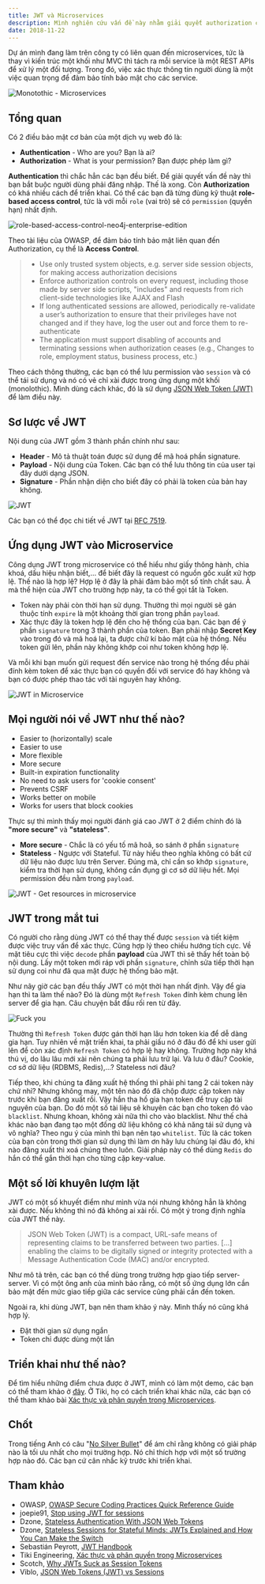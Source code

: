 ```yaml
---
title: JWT và Microservices
description: Mình nghiên cứu vấn đề này nhằm giải quyết authorization cho dự án đang làm trên công ty có liên quan đến microservices.
date: 2018-11-22
---
```


Dự án mình đang làm trên công ty có liên quan đến microservices, tức là thay vì kiến trúc một khối như MVC thì tách ra mỗi service là một REST APIs để xử lý một đối tượng. Trong đó, việc xác thực thông tin người dùng là một việc quan trọng để đảm bảo tính bảo mật cho các service.

![Monotothic - Microservices](../../assets/tutorials/jwt-va-microservices/microservice.png)

## Tổng quan

Có 2 điều bảo mật cơ bản của một dịch vụ web đó là:

- **Authentication** - Who are you? Bạn là ai?
- **Authorization** - What is your permission? Bạn được phép làm gì?

**Authentication** thì chắc hẳn các bạn đều biết. Để giải quyết vấn đề này thì bạn bắt buộc người dùng phải đăng nhập. Thế là xong. Còn **Authorization** có khá nhiều cách để triển khai. Có thể các bạn đã từng đùng kỹ thuật **role-based access control**, tức là với mỗi `role` (vai trò) sẽ có `permission` (quyền hạn) nhất định.

![role-based-access-control-neo4j-enterprise-edition](../../assets/tutorials/jwt-va-microservices/role-based-access-control-neo4j-enterprise-edition.png)

Theo tài liệu của OWASP, để đảm báo tính bảo mật liên quan đến Authorization, cụ thể là **Access Control**.

> - Use only trusted system objects, e.g. server side session objects, for making access authorization decisions
> - Enforce authorization controls on every request, including those made by server side scripts, "includes" and requests from rich client-side technologies like AJAX and Flash
> - If long authenticated sessions are allowed, periodically re-validate a user’s authorization to ensure that their privileges have not changed and if they have, log the user out and force them to re-authenticate
> - The application must support disabling of accounts and terminating sessions when authorization ceases (e.g., Changes to role, employment status, business process, etc.)

Theo cách thông thường, các bạn có thể lưu permission vào `session` và có thể tái sử dụng và nó có vẻ chỉ xài được trong ứng dụng một khối (monolothic). Mình dùng cách khác, đó là sử dụng [JSON Web Token (JWT)](https://tools.ietf.org/html/rfc7519) để làm điều này.

## Sơ lược về JWT

Nội dung của JWT gồm 3 thành phần chính như sau:

- **Header** - Mô tả thuật toán được sử dụng để mã hoá phần signature.
- **Payload** - Nội dung của Token. Các bạn có thể lưu thông tin của user tại đây dưới dạng JSON.
- **Signature** - Phần nhận diện cho biết đây có phải là token của bản hay không.

![JWT](../../assets/tutorials/jwt-va-microservices/jwt.jpg)

Các bạn có thể đọc chi tiết về JWT tại [RFC 7519](https://tools.ietf.org/html/rfc7519).

## Ứng dụng JWT vào Microservice

Công dụng JWT trong microservice có thể hiểu như giấy thông hành, chìa khoá, dấu hiệu nhận biết,... để biết đây là request có nguồn gốc xuất xử hợp lệ. Thế nào là hợp lệ? Hợp lệ ở đây là phải đảm bảo một số tính chất sau. À mà thể hiện của JWT cho trường hợp này, ta có thể gọi tắt là Token.

- Token này phải còn thời hạn sử dụng. Thường thì mọi người sẽ gán thuộc tính `expire` là một khoảng thời gian trong phần `payload`.
- Xác thực đây là token hợp lệ đến cho hệ thống của bạn. Các bạn để ý phần `signature` trong 3 thành phần của token. Bạn phải nhập **Secret Key** vào trong đó và mã hoá lại, ta được chữ kí bảo mật của hệ thống. Nếu token gửi lên, phần này không khớp coi như token không hợp lệ.

Và mỗi khi bạn muốn gửi request đến service nào trong hệ thống đều phải đính kèm token để xác thực bạn có quyền đối với service đó hay không và bạn có được phép thao tác với tài nguyên hay không.

![JWT in Microservice](../../assets/tutorials/jwt-va-microservices/jwt-in-microservice.png)

## Mọi người nói về JWT như thế nào?

- Easier to (horizontally) scale
- Easier to use
- More flexible
- More secure
- Built-in expiration functionality
- No need to ask users for 'cookie consent'
- Prevents CSRF
- Works better on mobile
- Works for users that block cookies

Thực sự thì mình thấy mọi người đánh giá cao JWT ở 2 điểm chính đó là **"more secure"** và **"stateless"**.

- **More secure** - Chắc là có yếu tố mã hoã, so sánh ở phần `signature`
- **Stateless** - Ngược với Stateful. Từ này hiểu theo nghĩa không có bất cứ dữ liệu nào được lưu trên Server. Đúng mà, chỉ cần so khớp `signature`, kiểm tra thời hạn sử dụng, không cần đụng gì cơ sở dữ liệu hết. Mọi permission đều nằm trong `payload`.

![JWT - Get resources in microservice](../../assets/tutorials/jwt-va-microservices/wI6XW.png)

## JWT trong mắt tui

Có người cho rằng dùng JWT có thể thay thế được `session` và tiết kiệm được việc truy vấn để xác thực. Cũng hợp lý theo chiều hướng tích cực. Về mặt tiêu cực thì việc `decode` phần **payload** của JWT thì sẽ thấy hết toàn bộ nội dung. Lấy một token mới ráp với phần `signature`, chỉnh sửa tiếp thời hạn sử dụng coi như đã qua mặt được hệ thống bảo mật.

Như nãy giờ các bạn đều thấy JWT có một thời hạn nhất định. Vậy để gia hạn thì ta làm thế nào? Đó là dùng một `Refresh Token` đính kèm chung lên server để gia hạn. Câu chuyện bắt đầu rối ren từ đây.

![Fuck you](../../assets/tutorials/jwt-va-microservices/fuck-you.jpg)

Thường thì `Refresh Token` được gán thời hạn lâu hơn token kia để dễ dàng gia hạn. Tuy nhiên về mặt triển khai, ta phải giấu nó ở đâu đó để khi user gửi lên để còn xác định `Refresh Token` có hợp lệ hay không. Trường hợp này khá thú vị, do lâu lâu mới xài nên chúng ta phải lưu trữ lại. Và lưu ở đâu? Cookie, cơ sở dữ liệu (RDBMS, Redis),...? Stateless nơi đâu?

Tiếp theo, khi chúng ta đăng xuất hệ thống thì phải phi tang 2 cái token này chứ nhỉ? Nhưng không may, một tên nào đó đã chộp được cặp token này trước khi bạn đăng xuất rồi. Vậy hắn tha hồ gia hạn token để truy cập tài nguyên của bạn. Do đó một số tài liệu sẽ khuyên các bạn cho token đó vào `blacklist`. Nhưng khoan, không xài nữa thì cho vào blacklist. Như thế chả khác nào bạn đang tạo một đống dữ liệu không có khả năng tái sử dụng và vô nghĩa? Theo ngu ý của mình thì bạn nên tạo `whitelist`. Tức là các token của bạn còn trong thời gian sử dụng thì làm ơn hãy lưu chúng lại đâu đó, khi nào đăng xuất thì xoá chúng theo luôn. Giải pháp này có thể dùng `Redis` do hắn có thể gắn thời hạn cho từng cặp key-value.

## Một số lời khuyên lượm lặt

JWT có một số khuyết điểm như mình vừa nói nhưng không hẳn là không xài được. Nếu không thì nó đã không ai xài rồi. Có một ý trong định nghĩa của JWT thế này.

> JSON Web Token (JWT) is a compact, URL-safe means of representing claims to be transferred between two parties. \[...\] enabling the claims to be digitally signed or integrity protected with a Message Authentication Code (MAC) and/or encrypted.

Như mô tả trên, các bạn có thể dùng trong trường hợp giao tiếp server-server. Vì có một ông anh của mình bảo rằng, có một số ứng dụng lớn cần bảo mật đến mức giao tiếp giữa các service cũng phải cần đến token.

Ngoài ra, khi dùng JWT, bạn nên tham khảo ý này. Mình thấy nó cũng khá hợp lý.

- Đặt thời gian sử dụng ngắn
- Token chỉ được dùng một lần

## Triển khai như thế nào?

Để tìm hiểu những điểm chưa được ở JWT, mình có làm một demo, các bạn có thể tham khảo ở [đây](https://github.com/vhnam/research-jwt-restapi). Ở Tiki, họ có cách triển khai khác nữa, các bạn có thể tham khảo bài [Xác thực và phân quyền trong Microservices](https://engineering.tiki.vn/x%C3%A1c-th%E1%BB%B1c-v%C3%A0-ph%C3%A2n-quy%E1%BB%81n-trong-microservices-37689e53c082).

## Chốt

Trong tiếng Anh có câu "[No Silver Bullet](https://en.wikipedia.org/wiki/No_Silver_Bullet)" để ám chỉ rằng không có giải pháp nào là tối ưu nhất cho mọi trường hợp. Nó chỉ thích hợp với một số trường hợp nào đó. Các bạn cứ cân nhắc kỹ trước khi triển khai.

## Tham khảo

- OWASP, [OWASP Secure Coding Practices Quick Reference Guide](https://www.owasp.org//assets/tutorials/jwt-va-microservices/0/08/OWASP_SCP_Quick_Reference_Guide_v2.pdf)
- joepie91, [Stop using JWT for sessions](http://cryto.net/~joepie91/blog/2016/06/13/stop-using-jwt-for-sessions/)
- Dzone, [Stateless Authentication With JSON Web Tokens](https://dzone.com/articles/stateless-authentication-with-json-web-tokens)
- Dzone, [Stateless Sessions for Stateful Minds: JWTs Explained and How You Can Make the Switch](https://dzone.com/articles/stateless-sessions-for-stateful-minds-jwts-explain)
- Sebastián Peyrott, [JWT Handbook](https://auth0.com/resources/ebooks/jwt-handbook?utm_source=jwtio&utm_medium=sc&utm_campaign=rotating_banner)
- Tiki Engineering, [Xác thực và phân quyền trong Microservices](https://engineering.tiki.vn/x%C3%A1c-th%E1%BB%B1c-v%C3%A0-ph%C3%A2n-quy%E1%BB%81n-trong-microservices-37689e53c082)
- Scotch, [Why JWTs Suck as Session Tokens](https://scotch.io/bar-talk/why-jwts-suck-as-session-tokens)
- Viblo, [JSON Web Tokens (JWT) vs Sessions](https://viblo.asia/p/json-web-tokens-jwt-vs-sessions-4dbZN0Mg5YM)
